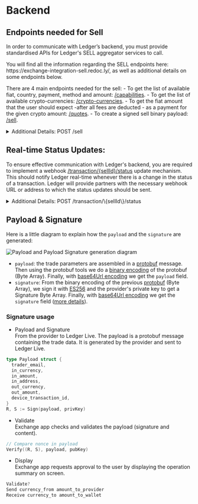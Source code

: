  
# Backend

<BackendIntro />

## Endpoints needed for Sell

In order to communicate with Ledger’s backend, you must provide standardised APIs for Ledger's SELL aggregator services to call.

<Callout type="info" emoji="🔗">
You will find all the information regarding the SELL endpoints here: https://exchange-integration-sell.redoc.ly/, as well as additional details on some endpoints below.
</Callout>

There are 4 main endpoints needed for the sell:
    - To get the list of available fiat, country, payment, method and amount: [/capabilities](https://exchange-integration-sell.redoc.ly/#operation/getCapabilities).
    - To get the list of available crypto-currencies: [/crypto-currencies](https://exchange-integration-sell.redoc.ly/#operation/getCryptoCurrencies).
    - To get the fiat amount that the user should expect -after all fees are deducted - as a payment for the given crypto amount: [/quotes](https://exchange-integration-sell.redoc.ly/#operation/getQuote).
    - To create a signed sell binary payload: [/sell](https://exchange-integration-sell.redoc.ly/#operation/postSell).

<details>
  <summary>Additional Details: POST /sell</summary>

  Example request payload:
``` json copy
  {
  "quoteId": "string",
  "amount": "string",
  "refundAddress": "string",
  "fromCryptoCurrency": "string",
  "toFiatCurrency": "string",
  "payloadCryptoCurrency": "string",
  "nonce": "number",
  }
```

An example response from the your backend to the Ledger backend

  ``` json copy
{
  "sellId": "SELL-ID-165940",
  "payinAddress": "0xa0b86991c627e936c1d19d4a2e90a2ce3606eb48",
  "createdAt": "2030-05-26T14:13:39",
  "providerFees": "0.0001",
  "referralFees": "0.0001",
  "payoutNetworkFees": "0.0002",
  "providerSig": {
    "payload": "CgUweGZmZhoFMHhmZmYqBTB4ZmZmOgNCVENCA0JBVEoIMTIwMDAwMDBSCDExNTAwMDAwWhF2ZXJ5IGxvbmd1ZSBub25jZQ==",
    "signature": "MEUCIBRm4PrdgRw0aBwRepuOGGRmR/YPcCoyKNJ7UDjFO030AiEA/VT0anolum0a3X/9lGPeovZHqzeDG9brcUB4zhYmwbs="
  }
}
  ```

    Your Protobuf message should have the following structure:

    ```go copy
    syntax = "proto3";
    package ledger_sell;

    // (coefficient) * 10^(- exponent)
    message UDecimal {
        bytes  coefficient = 1;
        uint32 exponent = 2;
    }

    message NewSellResponse {
        string   trader_email = 1;
        string   in_currency = 2;
        bytes    in_amount = 3;
        string   in_address = 4;
        string   out_currency = 5;
        UDecimal out_amount = 6;
        bytes    device_transaction_id = 7;
    }
    ```
</details>

## Real-time Status Updates:

To ensure effective communication with Ledger's backend, you are required to implement a webhook [/transaction/\{sellId\}/status](https://exchange-integration-sell.redoc.ly/#operation/statusUpdate) update mechanism. This should notify Ledger real-time whenever there is a change in the status of a transaction. Ledger will provide partners with the necessary webhook URL or address to which the status updates should be sent.

<details>
  <summary>Additional Details: POST /transaction/\{sellId\}/status</summary>
    Explanation of the different output `status`:
        - `FINISHED`: Trade has been completed successfully (user has received payout transaction).
        - `EXPIRED`: Payin transaction was not received in time, trade is cancelled. User will be refunded if payin transaction is received afterwards.
        - `ON_HOLD`: Trade has been put on hold (eg: for KYC reasons). User must contact support.
        - `PENDING`: Trade is in progress (provider is waiting to receive payin transaction, or user is waiting to receive payout transaction)
        - `TRANSFER_IN_COMPLETED`: Transfer in completed and waiting for transfer out to be sent.
        - `REFUNDED`: Trade has been cancelled, refund transaction has been successfully received by user.
        - `UNKNOWN`: Trade is in unknown state. User must contact support.

</details>

[//]: # (Info needed to be exchange with the provider, but not out loud publicly)
[//]: # (**IP address checking** )
[//]: # (Additionally, we also need a way to know if a user will be able to perform a coin sell given his IP.)
[//]: # (Our back-end can adapt to how you decide to do this, but we recommend you use a dedicated endpoint. Our back-end will send the user’s IP address to that endpoint, without logging it. In response, your endpoint should tell us if the trade is accepted or rejected.)



## Payload & Signature

Here is a little diagram to explain how the `payload` and the `signature` are generated:

<Zoom>
    <img
      alt="Payload and Payload Signature generation diagram"
      src="/exchange/payload-signature-generation-sell.png"
    />
</Zoom>

- `payload`: the trade parameters are assembled in a [protobuf](https://developers.google.com/protocol-buffers) message. Then using the protobuf tools we do a [binary encoding](https://developers.google.com/protocol-buffers/docs/encoding) of the protobuf (Byte Array). Finally, with [base64Url encoding](https://en.wikipedia.org/wiki/Base64) we get the `payload` field.
- `signature`: From the binary encoding of the previous [protobuf](https://developers.google.com/protocol-buffers) (Byte Array), we sign it with [ES256](https://ldapwiki.com/wiki/Wiki.jsp?page=ES256) and the provider's private key to get a Signature Byte Array. Finally, with [base64Url encoding](https://en.wikipedia.org/wiki/Base64) we get the `signature` field ([more details](#jws-signature)).

### Signature usage

- Payload and Signature  
From the provider to Ledger Live. The payload is a protobuf message containing the trade data. It is generated by the provider and sent to Ledger Live.
```go copy
type Payload struct {
  trader_email,
  in_currency,
  in_amount,
  in_address,
  out_currency,
  out_amount,
  device_transaction_id,
}
R, S := Sign(payload, privKey)
```

- Validate  
Exchange app checks and validates the payload (signature and content).
```go copy
// Compare nonce in payload
Verify((R, S), payload, pubKey)
```

- Display  
Exchange app requests approval to the user by displaying the operation summary on screen. 
```c copy
Validate?
Send currency_from amount_to_provider
Receive currency_to amount_to_wallet
```

<PayloadAndSignature />

